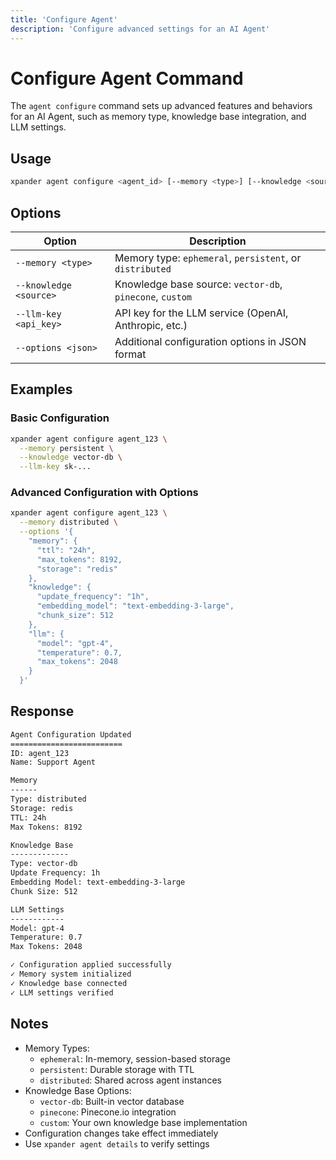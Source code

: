 ```yaml
---
title: 'Configure Agent'
description: 'Configure advanced settings for an AI Agent'
---
```


# Configure Agent Command

The `agent configure` command sets up advanced features and behaviors for an AI Agent, such as memory type, knowledge base integration, and LLM settings.

## Usage

```bash
xpander agent configure <agent_id> [--memory <type>] [--knowledge <source>] [--llm-key <api_key>] [--options <json>]
```

## Options

| Option | Description |
| --- | --- |
| `--memory <type>` | Memory type: `ephemeral`, `persistent`, or `distributed` |
| `--knowledge <source>` | Knowledge base source: `vector-db`, `pinecone`, `custom` |
| `--llm-key <api_key>` | API key for the LLM service (OpenAI, Anthropic, etc.) |
| `--options <json>` | Additional configuration options in JSON format |

## Examples

### Basic Configuration

```bash
xpander agent configure agent_123 \
  --memory persistent \
  --knowledge vector-db \
  --llm-key sk-...
```

### Advanced Configuration with Options

```bash
xpander agent configure agent_123 \
  --memory distributed \
  --options '{
    "memory": {
      "ttl": "24h",
      "max_tokens": 8192,
      "storage": "redis"
    },
    "knowledge": {
      "update_frequency": "1h",
      "embedding_model": "text-embedding-3-large",
      "chunk_size": 512
    },
    "llm": {
      "model": "gpt-4",
      "temperature": 0.7,
      "max_tokens": 2048
    }
  }'
```

## Response

```bash
Agent Configuration Updated
=========================
ID: agent_123
Name: Support Agent

Memory
------
Type: distributed
Storage: redis
TTL: 24h
Max Tokens: 8192

Knowledge Base
-------------
Type: vector-db
Update Frequency: 1h
Embedding Model: text-embedding-3-large
Chunk Size: 512

LLM Settings
------------
Model: gpt-4
Temperature: 0.7
Max Tokens: 2048

✓ Configuration applied successfully
✓ Memory system initialized
✓ Knowledge base connected
✓ LLM settings verified
```

## Notes

- Memory Types:
  - `ephemeral`: In-memory, session-based storage
  - `persistent`: Durable storage with TTL
  - `distributed`: Shared across agent instances
- Knowledge Base Options:
  - `vector-db`: Built-in vector database
  - `pinecone`: Pinecone.io integration
  - `custom`: Your own knowledge base implementation
- Configuration changes take effect immediately
- Use `xpander agent details` to verify settings 